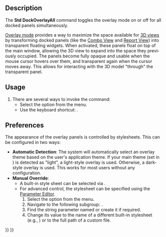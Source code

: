 <languages/>

{{Docnav/it
|[[Std_Workbench/it|Ambiente]]
|[[Std_DockOverlayTransparentAll/it|Attiva/disattiva la trasparenza per tutti]]
|[[Std_View_Menu/it|Menù Visualizza]]
|IconL=
|IconR=
|IconC=Freecad.svg
}}

<div lang="en" dir="ltr" class="mw-content-ltr">
{{GuiCommand
|Name=Std DockOverlayAll
|MenuLocation=View → Dock panel overlay → Toggle overlay for all
|Workbenches=All
|Shortcut={{KEY|F4}}
|Version=1.0
|SeeAlso=[[Std_DockOverlayTransparentAll|Std DockOverlayTransparentAll]], [[Std_DockOverlayToggle|Std DockOverlayToggle]]
}}
</div>

<div lang="en" dir="ltr" class="mw-content-ltr">
==Description==
</div>

<div lang="en" dir="ltr" class="mw-content-ltr">
The '''Std DockOverlayAll''' command toggles the overlay mode on or off for all docked panels simultaneously.
</div>

<div lang="en" dir="ltr" class="mw-content-ltr">
[[Interface#Dock_panel_overlay|Overlay mode]] provides a way to maximize the space available for [[3D_view|3D views]] by transforming docked panels (like the [[Combo view|Combo View]] and [[Report view|Report View]]) into transparent floating widgets. When activated, these panels float on top of the main window, allowing the 3D view to expand into the space they previously occupied. The panels become fully opaque and usable when the mouse cursor hovers over them, and transparent again when the cursor moves away. This allows for interacting with the 3D model "through" the transparent panel.
</div>

<div lang="en" dir="ltr" class="mw-content-ltr">
==Usage==
</div>

<div lang="en" dir="ltr" class="mw-content-ltr">
# There are several ways to invoke the command:
#* Select the {{MenuCommand|View → Dock panel overlay → Toggle overlay for all}} option from the menu.
#* Use the keyboard shortcut: {{KEY|F4}}.
</div>

<div lang="en" dir="ltr" class="mw-content-ltr">
==Preferences==
</div>

<div lang="en" dir="ltr" class="mw-content-ltr">
The appearance of the overlay panels is controlled by stylesheets. This can be configured in two ways:
</div>

<div lang="en" dir="ltr" class="mw-content-ltr">
* '''Automatic Detection''': The system will automatically select an overlay theme based on the user's application theme. If your main theme (set in {{MenuCommand|Edit → Preferences... → Display → UI → Style sheet (advanced)}}) is detected as "light", a light-style overlay is used. Otherwise, a dark-style overlay is used. This works for most users without any configuration.
* '''Manual Override''':
** A built-in style sheet can be selected via {{MenuCommand|Edit → Preferences... → Display → UI → Overlay style sheet}}.
** For advanced control, the stylesheet can be specified using the [[Std_DlgParameter|Parameter Editor]].
**# Select the {{MenuCommand|Tools → Edit parameters...}} option from the menu.
**# Navigate to the following subgroup: {{MenuCommand|BaseApp → Preferences → MainWindow}}.
**# Find the string parameter named {{Incode|OverlayActiveStyleSheet}} or create it if required.
**# Change its value to the name of a different built-in stylesheet (e.g., {{Incode|Light Theme + Light Background.qss}}) or to the full path of a custom {{Incode|.qss}} file.
</div>



{{Docnav/it
|[[Std_Workbench/it|Ambiente]]
|[[Std_DockOverlayTransparentAll/it|Attiva/disattiva la trasparenza per tutti]]
|[[Std_View_Menu/it|Menù Visualizza]]
|IconL=
|IconR=
|IconC=Freecad.svg
}}

{{Std_Base_navi{{#translation:}}}}
{{Userdocnavi{{#translation:}}}}